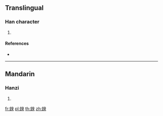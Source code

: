 {{character info/new}}
==Translingual==

===Han character===
{{Han char|rn=167|rad=金|as=09|sn=17|four=|canj=CNOK}}

# {{defn|Han|sort=金09}}

====References====
* {{Han ref|kx=1314.220|dkj=40638|dj=1815.080|hdz=64236.100|uh=9368|ud=37736}}

----

==Mandarin==

===Hanzi===
{{cmn-hanzi|pin=[[kuí]] ([[kui2]])|wg=k'uei<sup>2</sup>}}

# {{defn|lang=cmn|sort=金09}}

[[fr:鍨]]
[[pl:鍨]]
[[th:鍨]]
[[zh:鍨]]